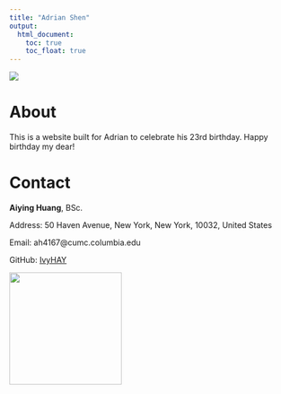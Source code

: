 ```yaml
---
title: "Adrian Shen"
output: 
  html_document:
    toc: true
    toc_float: true
---
```


![](images/IMG_1266.JPG)

# About

This is a website built for Adrian to celebrate his 23rd birthday. Happy birthday my dear!

# Contact

**Aiying Huang**, BSc.

Address: 50 Haven Avenue, New York, New York, 10032, United States

Email: ah4167@cumc.columbia.edu

GitHub: [IvyHAY](http://github.com/IvyHAY)

<img src="images/headshot.JPG" width="200">



